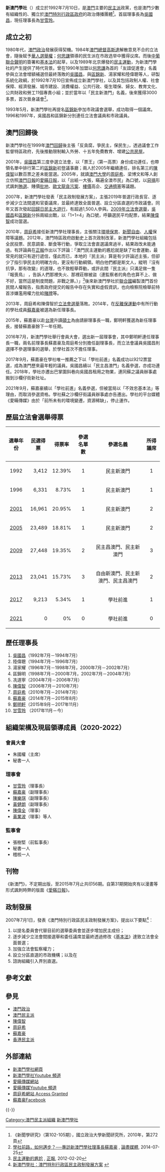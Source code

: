 {{refimprove|time=2017-05-19T03:08:13+00:00}}
{{Infobox Political party
|country = 澳門
|name = 新澳門學社
|native_name = {{lang|pt|Associação de Novo Macau}}
|logo = Associação de Novo Macau logo.svg
|founder = [[湯家耀|湯家耀]]、[[吳國昌|吳國昌]]、[[陸偉聰|陸偉聰]]、[[區錦新|區錦新]]
|leader2_title = 大會主席
|leader2_name = [[朱國權_(澳門)|朱國權]]
|leader3_title = 理事長
|leader3_name = [[甘雪玲|甘雪玲]]
|leader4_title = 副理事長
|leader4_name = [[蘇嘉豪|蘇嘉豪]]、[[陳樂琪|陳樂琪]]
|leader5_title = 監事長
|leader5_name = [[張樹堅|張樹堅]]
|colorcode = {{Party meta/color/新澳門學社}}
|成立=1992年7月10日
|總部={{Macau}}沙欄仔街25至27A利得大廈地下A 
|membership=50人（截至2015年9月）
|slogan=
|position=[[中间派|中间]]至[[中间偏左|中间偏左]]
|ideology = [[自由民主主义|自由開放主義]]
|国内组织=[[民主派_(澳門)|新興民主派]]
|seats1_title = [[澳门立法会|立法会]]
|seats1 = {{Infobox political party/seats|0|33|hex=green}}
|colours = [[綠色|綠色]]
|website = https://newmacau.org/
}}

'''新澳門學社'''（{{lang-pt|Associação de Novo Macau}}）成立於1992年7月10日，是[[澳門|澳門]]主要的[[民主派_(澳門)|民主派]]政黨，也是澳門少數有組織性的、獨立於[[澳門特別行政區政府|澳門特別行政區政府]]的政治傳播團體<ref>《新聞學研究》（第102-105期），國立政治大學新聞研究所，2010年，第272頁</ref>。首屆理事長為[[吳國昌|吳國昌]]，現任理事長為[[甘雪玲|甘雪玲]]。

== 成立之初 ==

1980年代，[[澳門政治|澳門政治]]發展获得契機。1984年[[澳門總督|澳門總督]][[高斯達|高斯達]]解散意見不合的立法會，隨後赋予[[華人|華人]][[選舉權|選舉權]]；[[何思謙|何思謙]]領導的民生派在市政选举中獲得议席。而後[[中葡聯合聲明|中葡聯合聲明]]的簽署和[[中華人民共和國澳門特別行政區基本法|基本法]]的起草，以及1989年北京爆發的[[六四事件|民主運動]]，为新澳門學社的产生提供了時代背景。曾在1990年加盟以[[何思謙|何思謙]]為首的「友誼促進會」名義參與立法會增額補選但最終落敗的[[吳國昌|吳國昌]]，與[[區錦新|區錦新]]、湯家耀和陸偉聰等人，研製系統化政綱，於1992年7月10日宣佈成立新澳門學社，以及其包括政制人權、社會保障、經濟發展、城市建設、消費權益、公共行政、衛生環保、婦女、教育文化、公共財政和勞工11個專責小組；並於當年以「民主新澳門」名義，後來獲得3000多票，首次晉身議會<ref name = "A1">[http://aamacau.com/2014/07/25/%E5%AD%B8%E7%A4%BE%E5%89%8D%E8%B7%AF%EF%BC%8C%E5%A6%82%E4%BD%95%E9%82%81%E6%AD%A5%EF%BC%9F%E2%94%80%E2%94%80%E5%B0%88%E8%A8%AA%E6%96%B0%E6%BE%B3%E9%96%80%E5%AD%B8%E7%A4%BE%E7%90%86%E4%BA%8B%E9%95%B7/ 學社前路，如何邁步？──專訪新澳門學社理事長蘇嘉豪] {{Wayback|url=http://aamacau.com/2014/07/25/%E5%AD%B8%E7%A4%BE%E5%89%8D%E8%B7%AF%EF%BC%8C%E5%A6%82%E4%BD%95%E9%82%81%E6%AD%A5%EF%BC%9F%E2%94%80%E2%94%80%E5%B0%88%E8%A8%AA%E6%96%B0%E6%BE%B3%E9%96%80%E5%AD%B8%E7%A4%BE%E7%90%86%E4%BA%8B%E9%95%B7/ |date=20200725234956 }}, [[論盡媒體|論盡媒體]], 2014-07-25</ref>。

1993年5月，新澳門學社再提名[[區錦新|區錦新]]參加市政議會選舉，成功取得一個議席。1996和1997年，吳國昌和區錦新分別連任立法會議員和市政議員。

== 澳門回歸後 ==

新澳門學社在1999年[[澳門回歸|澳門回歸]]後主張「反貪腐，爭民主，保民生」，透過議會工作監督特區政府，先後推動限制輸入外勞、十五年免費教育、增建[[公共房屋|公共房屋]]。

2001年，[[吳國昌|吳國昌]]第三度參選立法會，以「票王」（第一高票）身份成功連任，也帶領名單中排行第二的[[區錦新|區錦新]]初登議事廳；兩人於2005年繼續連任，排名第三的[[陳偉智|陳偉智]]以數百票之差未能當選。2005年，就讀[[澳門大學|澳門大學]]的[[周庭希|周庭希]]、梁博文和等人創立仿照[[澳門日報|澳門日報]]的[[愛瞞傳媒|愛瞞日報]]，以「出紙一大張，瞞遍全澳市民」為口號，以[[惡搞|惡搞]]形式諷刺[[賄選|賄選]]、賤價[[批地|批地]]、[[歐文龍貪污案|歐文龍貪污案]]、[[樓價|樓價]]高企、[[交通擠塞|交通擠塞]]等議題。

2007年，新澳門學社發表「民主政制發展方案」，主張2019年普選行政長官、逐步減少立法間選和官委議席，並最終達致全面普選、設立分區直選的市政議會。同年又首次發起[[2007年澳門民主回歸大遊行|回歸日民主大遊行]]，有超過1,500人參與。[[2009年澳門立法會選舉|2009年立法會選舉]]，[[吳國昌|吳國昌]]和[[區錦新|區錦新]]分拆兩組出戰，以「1+1=4」為口號，呼籲選民平均配票，結果[[陳偉智|陳偉智]]成功當選。

2010年，[[周庭希|周庭希]]接任新澳門學社理事長，主張關注[[環境保育|環境保育]]、[[新聞自由|新聞自由]]、[[人權|人權]]保障等議題。2012年，澳門特區政府啟動史上首次政制改革，新澳門學社組織包括全民投票、民意調查、斷食等行動，爭取立法會直選議席過半，結果政改未能通過。有評論員在[[正報|正報]]作出以下評論：「澳門民主運動的尷尬就是缺了社會運動，最常見的就只有遊行遞信，僅此而已，本地的『民主派』算是有少許論述主張，但卻少了指引爭民主的明確方向，更沒有行動綱領。明白他們都是斯文人，縱明『沒有抗爭，那有改變』的道理，也不致輕舉莽動，或許此間『民主派』只滿足做一隻『報喪鳥』 ，告訴人們那裡失火、那裡莊稼被盜（連監察者的角色也算不上、做不好，當然這是制度問題，非戰之罪。）」<ref>[http://www.chengpou.com.mo/news/think/2012/2/20/22131.html 民主運動的尷尬] {{Wayback|url=http://www.chengpou.com.mo/news/think/2012/2/20/22131.html |date=20121021205008 }}, [[正報|正報]], 2012-02-20</ref>後來新澳門學社於[[聯合國|聯合國]]編製澳門首份民間人權報告，指責政府提交的報告中存在失實和虛假資訊，也向檢察院檢舉前特首涉嫌濫用權力批給[[賭牌|賭牌]]等。

2013年，周庭希和陳偉智於[[2013年澳門立法會選舉|立法會選舉]]落敗。2014年，在[[2014年澳門反離補大遊行|反離保運動]]中有所行動的學社成員[[蘇嘉豪|蘇嘉豪]]被選為新任理事長。

2015年，蘇嘉豪以赴[[台灣|台灣]]升讀[[碩士|碩士]]為由請辭理事長一職，鄭明軒獲選為新任理事長，接替蘇嘉豪餘下一年任期。

2016年7月，新澳門學社舉行會員大會，選出新一屆理事會，其中鄭明軒連任理事長一職，兩名前理事長蘇嘉豪及周庭希分別擔任副理事長，而立法會議員吳國昌則選擇不參選理事的選舉，於學社首次不擔任理事。

2017年9月，蘇嘉豪在學社唯一推薦之下以「學社前進」名義成功以9212票當選，成為澳門歷來最年輕的議員。吳國昌續以「民主昌澳門」名義參選，亦成功連任。2018年，學社亦遷出巴掌圍斜巷向吳國昌租用之物業，連同蘇之議員辦事處搬到沙欄仔街新社址。

2021年9月，蘇嘉豪續以「學社前進」名義參選，但被當局以「不效忠基本法」等理由，而取消參選資格。學社蘇之沙欄仔街議員辦事處亦告遷出。學社的平台媒體《愛瞞傳媒》由於「前所未有的環境變遷，資源稀缺」，停止運作。

== 歷屆立法會選舉得票 ==

{| class="wikitable"
|-
! align=center|'''選舉年份'''
! '''民選得票'''
! '''得票率'''
! '''參選名單數'''
! '''參選名義'''
! '''所得議席'''
|-
| align=center |1992
| align=right  |3,412
| align=right  |12.39%
| align=center |1
| align=center |民主新澳門
| align=center |1
|-
| align=center |1996
| align=right  |6,331
| align=right  |8.73%
| align=center |1
| align=center |民主新澳門
| align=center |1
|-
| align=center |[[2001年澳門立法會選舉|2001]]
| align=right  |16,961
| align=right  |20.95%
| align=center |1
| align=center |民主新澳門
| align=center |2
|-
| align=center |[[2005年澳門立法會選舉|2005]]
| align=right  |23,489
| align=right  |18.81%
| align=center |1
| align=center |民主新澳門
| align=center |2
|-
| align=center |[[2009年澳門立法會選舉|2009]]
| align=right  |27,448
| align=right  |19.35%
| align=center |2
| align=center |民主昌澳門、民主新澳門
| align=center |3
|-
| align=center |[[2013年澳門立法會選舉|2013]]
| align=right  |23,041
| align=right  |15.73%
| align=center |3
| align=center |自由新澳門、民主新澳門、民主昌澳門
| align=center |2
|-
| align=center |[[2017年澳門立法會選舉|2017]]
| align=right  |9,213
| align=right  |5.34%
| align=center |1
| align=center |學社前進
| align=center |1{{efn|1=「民主昌澳門」及原身為「民主新澳門」的「民主新動力」，在當屆被用作代表因學社分裂而衍生的另一組織——[[澳門社區發展新動力|澳門社區發展新動力]]，故該兩名單合共所得的2個議席，並不計算於此。}}
|-
| align=center |[[2021年澳門立法會選舉|2021]]
| align=right  |0
| align=right  |0%
| align=center |0
| align=center |學社前進
| align=center |0
|}
{{notelist}}

== 歷任理事長 ==
# [[吳國昌|吳國昌]]（1992年7月－1994年7月）
# 陸偉聰（1994年7月－1996年7月）
# 湯家耀（1996年7月－1998年7月，2000年7月－2002年7月）
# 區錦明（1998年7月－2000年7月，2002年7月－2004年7月）
# 冼道寧（2004年7月－2006年7月）
# [[陳偉智|陳偉智]]（2006年7月－2010年7月）
# [[周庭希|周庭希]]（2010年7月－2014年7月）
# [[蘇嘉豪|蘇嘉豪]]（2014年7月－2015年8月）
# [[鄭明軒|鄭明軒]]（2015年9月－2017年11月）
# [[甘雪玲|甘雪玲]] （2017年11月－今）

== 組織架構及現屆領導成員（2020-2022） ==

===會員大會===
* 朱國權（主席）
* 秘書一人

===理事會===
* [[甘雪玲|甘雪玲]]（理事長）
* [[蘇嘉豪|蘇嘉豪]]（副理事長）
* [[陳樂琪|陳樂琪]]（副理事長）
* [[黃健朗|黃健朗]]（副理事長）
* [[陳偉全|陳偉全]]（理事）
* [[黃業波|黃業波]]（理事）等人

===監事會===
* 張樹堅（前監事長）
* 秘書一人
* 稽核一人

== 刊物 ==
《新澳門》，不定期出版，至2015年7月止共印56期。自第31期開始夾有以漫畫等形式諷刺時弊的版面《[[愛瞞日報|愛瞞日報]]》。

== 政制發展 ==
2007年7月1日，發表《澳門特別行政區民主政制發展方案》，提出以下要點<ref>[http://newmacau.org/mainbody.php?inner=2007/development 新澳門學社：澳門特別行政區民主政制發展方案] {{webarchive|url=https://web.archive.org/web/20080414164336/http://newmacau.org/mainbody.php?inner=2007%2Fdevelopment |date=2008-04-14 }}</ref>：
# 以提名委員會代替目前的選舉委員會並逐步增加民主成份；
# 逐步減少立法會間接選舉和委任議席並最終透過修改《[[澳門特別行政區基本法|基本法]]》達致立法會全面普選；
# 加強立法會監察權力；
# 設立分區直選的市政機構；以及在
# 諮詢組織引入界別直選。

== 參考文獻 ==
{{Reflist|30em}}

== 參見 ==
* [[澳門政治|澳門政治]]
* [[澳門民主派|澳門民主派]]
* [[陳偉智|陳偉智]]
* [[周庭希|周庭希]]
* [[蘇嘉豪|蘇嘉豪]]
* [[香港民主派|香港民主派]]

== 外部連結 ==
* [http://newmacau.org 新澳門學社網頁] {{Wayback|url=http://newmacau.org/ |date=20070423055050 }}
* [http://www.youtube.com/profile?user=macaunovo&view=videos 新澳門學社Youtube 頻道] {{Wayback|url=http://www.youtube.com/profile?user=macaunovo&view=videos |date=20200725235038 }}
* [http://mcnews.cc/ 愛瞞傳媒網站] {{Wayback|url=http://mcnews.cc/ |date=20210114045456 }}
* [http://www.youtube.com/channel/UC4za1vGDALrUO1klVR_lrjA 愛瞞傳媒Youtube 頻道] {{Wayback|url=http://www.youtube.com/channel/UC4za1vGDALrUO1klVR_lrjA |date=20210104032944 }}
* [https://jasontc.net/?lang=zh 周庭希網站 Access Granted] {{Wayback|url=https://jasontc.net/?lang=zh |date=20210715203547 }}
* [https://www.facebook.com/macausulu?fref=ts 蘇嘉豪Facebook] {{Wayback|url=https://www.facebook.com/macausulu?fref=ts |date=20201212222341 }}

{{-}}
{{澳門政治團體}}

[[Category:澳門民主派組織|Category:澳門民主派組織]]
[[Category:新澳門學社|新澳門學社]]